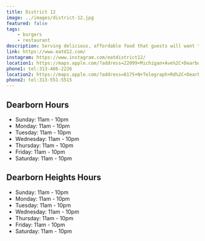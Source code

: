 ```yaml
---
title: District 12
image: ../images/district-12.jpg
featured: false
tags:
    - burgers
    - restaurant
description: Serving delicious, affordable food that guests will want to return to week after week. Our beef and chicken is fresh never frozen, 100% Halal. We use the finest ingredients to insure quality.
link: https://www.eatd12.com/
instagram: https://www.instagram.com/eatdistrict12/
location1: https://maps.apple.com/?address=22099+Michigan+Ave%2C+Dearborn%2C+MI+48124%2C+United+States&auid=6356721906956880701&ll=42.3055959%2C-83.2458046&lsp=9902&q=District+12
phone1: tel:313-466-2226
location2: https://maps.apple.com/?address=8175+N+Telegraph+Rd%2C+Dearborn+Heights%2C+MI+48127%2C+United+States&auid=4791095572085347205&ll=42.3504588%2C-83.2745369&lsp=9902&q=District+12
phone2: tel:313-551-5515
---
```

## Dearborn Hours

- Sunday: 11am - 10pm
- Monday: 11am - 10pm
- Tuesday: 11am - 10pm
- Wednesday: 11am - 10pm
- Thursday: 11am - 10pm
- Friday: 11am - 10pm
- Saturday: 11am - 10pm

## Dearborn Heights Hours

- Sunday: 11am - 10pm
- Monday: 11am - 10pm
- Tuesday: 11am - 10pm
- Wednesday: 11am - 10pm
- Thursday: 11am - 10pm
- Friday: 11am - 10pm
- Saturday: 11am - 10pm

